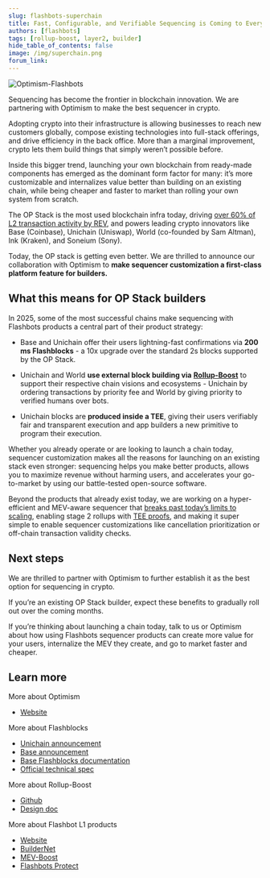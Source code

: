 ```yaml
---
slug: flashbots-superchain
title: Fast, Configurable, and Verifiable Sequencing is Coming to Every OP Stack Chain
authors: [flashbots]
tags: [rollup-boost, layer2, builder]
hide_table_of_contents: false
image: /img/superchain.png
forum_link: 
---
```

![Optimism-Flashbots](/img/superchain.png)

Sequencing has become the frontier in blockchain innovation. We are partnering with Optimism to make the best sequencer in crypto.

<!--truncate-->

Adopting crypto into their infrastructure is allowing businesses to reach new customers globally, compose existing technologies into full-stack offerings, and drive efficiency in the back office. More than a marginal improvement, crypto lets them build things that simply weren’t possible before.

Inside this bigger trend, launching your own blockchain from ready-made components has emerged as the dominant form factor for many: it’s more customizable and internalizes value better than building on an existing chain, while being cheaper and faster to market than rolling your own system from scratch.

The OP Stack is the most used blockchain infra today, driving [over 60% of L2 transaction activity by REV](https://docs.google.com/spreadsheets/d/1f-uIW_PzlGQ_XFAmsf9FYiUf0N9l_nePwDVrw0D5MXY/edit?gid=584971628#gid=584971628), and powers leading crypto innovators like Base (Coinbase), Unichain (Uniswap), World (co-founded by Sam Altman), Ink (Kraken), and Soneium (Sony).

Today, the OP stack is getting even better. We are thrilled to announce our collaboration with Optimism to **make sequencer customization a first-class platform feature for builders.**

## What this means for OP Stack builders

In 2025, some of the most successful chains make sequencing with Flashbots products a central part of their product strategy:

* Base and Unichain offer their users lightning-fast confirmations via **200 ms Flashblocks** - a 10x upgrade over the standard 2s blocks supported by the OP Stack.

* Unichain and World **use external block building via** [**Rollup-Boost**](https://rollup-boost.flashbots.net/) to support their respective chain visions and ecosystems - Unichain by ordering transactions by priority fee and World by giving priority to verified humans over bots.

* Unichain blocks are **produced inside a TEE**, giving their users verifiably fair and transparent execution and app builders a new primitive to program their execution.

Whether you already operate or are looking to launch a chain today, sequencer customization makes all the reasons for launching on an existing stack even stronger: sequencing helps you make better products, allows you to maximize revenue without harming users, and accelerates your go-to-market by using our battle-tested open-source software.

Beyond the products that already exist today, we are working on a hyper-efficient and MEV-aware sequencer that [breaks past today’s limits to scaling](https://writings.flashbots.net/mev-and-the-limits-of-scaling#:~:text=Today%2C%20we%20introduce%20a%20new,becoming%20apparent%20across%20the%20industry), enabling stage 2 rollups with [TEE proofs](https://atanetwork.notion.site/External-Block-Production-TEE-Proofs-for-OP-Stack-10c10e97025a8066b402c8ab13167c26), and making it super simple to enable sequencer customizations like cancellation prioritization or off-chain transaction validity checks.

## Next steps

We are thrilled to partner with Optimism to further establish it as the best option for sequencing in crypto.

If you’re an existing OP Stack builder, expect these benefits to gradually roll out over the coming months.

If you’re thinking about launching a chain today, talk to us or Optimism about how using Flashbots sequencer products can create more value for your users, internalize the MEV they create, and go to market faster and cheaper.

## Learn more

More about Optimism
* [Website](https://www.optimism.io/)

More about Flashblocks
* [Unichain announcement](https://blog.uniswap.org/flashblocks-are-live)
* [Base announcement](https://blog.base.dev/accelerating-base-with-flashblocks)
* [Base Flashblocks documentation](https://docs.base.org/base-chain/flashblocks/apps)
* [Official technical spec](https://github.com/flashbots/rollup-boost/blob/main/specs/flashblocks.md)

More about Rollup-Boost
* [Github](https://github.com/flashbots/rollup-boost/tree/main)
* [Design doc](https://github.com/ethereum-optimism/design-docs/blob/main/protocol/external-block-production.md)

More about Flashbot L1 products
* [Website](https://www.flashbots.net/)
* [BuilderNet](https://buildernet.org/)
* [MEV-Boost](https://boost.flashbots.net/)
* [Flashbots Protect](https://protect.flashbots.net/)
